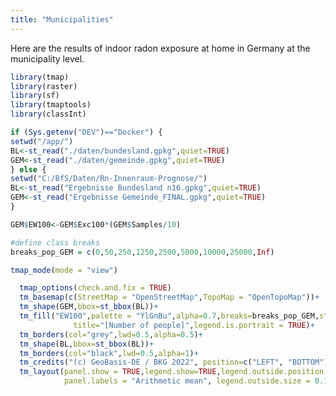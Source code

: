 ```yaml
---
title: "Municipalities"
---
```


Here are the results of indoor radon exposure at home in Germany at the municipality level. 


```r
library(tmap)
library(raster)
library(sf)
library(tmaptools)
library(classInt)

if (Sys.getenv("DEV")=="Docker") { 
setwd("/app/")
BL<-st_read("./daten/bundesland.gpkg",quiet=TRUE)
GEM<-st_read("./daten/gemeinde.gpkg",quiet=TRUE)
} else { 
setwd("C:/BfS/Daten/Rn-Innenraum-Prognose/")
BL<-st_read("Ergebnisse Bundesland n16.gpkg",quiet=TRUE)
GEM<-st_read("Ergebnisse Gemeinde_FINAL.gpkg",quiet=TRUE)
}

GEM$EW100<-GEM$Exc100*(GEM$Samples/10)

#define class breaks
breaks_pop_GEM = c(0,50,250,1250,2500,5000,10000,25000,Inf)

tmap_mode(mode = "view")

  tmap_options(check.and.fix = TRUE)
  tm_basemap(c(StreetMap = "OpenStreetMap",TopoMap = "OpenTopoMap"))+
  tm_shape(GEM,bbox=st_bbox(BL))+
  tm_fill("EW100",palette = "YlGnBu",alpha=0.7,breaks=breaks_pop_GEM,style="fixed",
              title="[Number of people]",legend.is.portrait = TRUE)+
  tm_borders(col="grey",lwd=0.5,alpha=0.5)+
  tm_shape(BL,bbox=st_bbox(BL))+
  tm_borders(col="black",lwd=0.5,alpha=1)+
  tm_credits("(c) GeoBasis-DE / BKG 2022", position=c("LEFT", "BOTTOM"))+
  tm_layout(panel.show = TRUE,legend.show=TRUE,legend.outside.position = "right",legend.outside = TRUE,
            panel.labels = "Arithmetic mean", legend.outside.size = 0.1,panel.label.size = 1)

```

